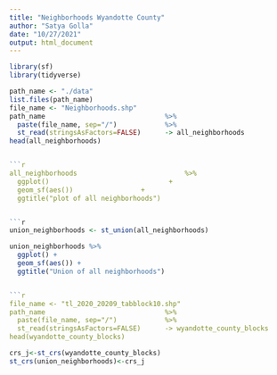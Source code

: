 ```yaml
---
title: "Neighborhoods Wyandotte County"
author: "Satya Golla"
date: "10/27/2021"
output: html_document
---
```

```r
library(sf)
library(tidyverse)
```

```r
path_name <- "./data"
list.files(path_name)
file_name <- "Neighborhoods.shp"
path_name                              %>%
  paste(file_name, sep="/")            %>%
  st_read(stringsAsFactors=FALSE)      -> all_neighborhoods
head(all_neighborhoods)


```r
all_neighborhoods                           %>%
  ggplot()                              +
  geom_sf(aes())                 +
  ggtitle("plot of all neighborhoods")


```r
union_neighborhoods <- st_union(all_neighborhoods)

union_neighborhoods %>%
  ggplot() +
  geom_sf(aes()) +
  ggtitle("Union of all neighborhoods")


```r
file_name <- "tl_2020_20209_tabblock10.shp"
path_name                              %>%
  paste(file_name, sep="/")            %>%
  st_read(stringsAsFactors=FALSE)      -> wyandotte_county_blocks
head(wyandotte_county_blocks)
```


```r
crs_j<-st_crs(wyandotte_county_blocks)
st_crs(union_neighborhoods)<-crs_j
```


